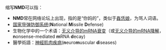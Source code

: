 缩写'''NMD'''可以指：
*'''NMD'''常在网络论坛上出现，指的是“你妈的”，类似于[[姦恁娘|姦恁娘]]，为骂人词语。
*[[国家导弹防御系统|国家导弹防御系统]]('''N'''ational '''M'''issile '''D'''efense)
*生物化学中的一个术语：[[无义介导的mRNA衰变|无义介导的mRNA衰变]]（或[[无义介导的mRNA降解|无义介导的mRNA降解]]， '''n'''onsense-mediated '''m'''RNA '''d'''ecay)
*醫學術語：[[神經肌肉疾病|神經肌肉疾病]]('''n'''euro'''m'''uscular '''d'''iseases)
{{消歧义}}